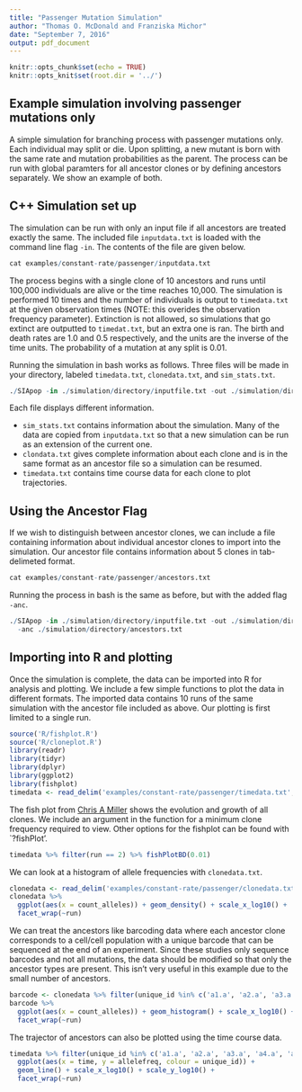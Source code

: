 ```yaml
---
title: "Passenger Mutation Simulation"
author: "Thomas O. McDonald and Franziska Michor"
date: "September 7, 2016"
output: pdf_document
---
```


```r
knitr::opts_chunk$set(echo = TRUE)
knitr::opts_knit$set(root.dir = '../')
```

## Example simulation involving passenger mutations only

A simple simulation for branching process with passenger mutations only. Each individual may
split or die. Upon splitting, a new mutant is born with the same rate and mutation probabilities
as the parent. The process can be run with global paramters for all ancestor clones or by
defining ancestors separately. We show an example of both.

## C++ Simulation set up

The simulation can be run with only an input file if all ancestors are treated exactly the same.
The included file `inputdata.txt` is loaded with the command line flag `-in`. The contents of
the file are given below.

```r
cat examples/constant-rate/passenger/inputdata.txt
```

The process begins with a single clone of 10 ancestors and runs until 100,000 individuals
are alive or the time reaches 10,000. The simulation is performed 10 times and the number
of individuals is output to `timedata.txt` at the given observation times (NOTE: this
overides the observation frequency parameter). Extinction is not allowed, so simulations
that go extinct are outputted to `timedat.txt`, but an extra one is ran. The birth and
death rates are 1.0 and 0.5 respectively, and the units are the inverse of the time units.
The probability of a mutation at any split is 0.01.

Running the simulation in bash works as follows. Three files will be made in your directory,
labeled `timedata.txt`, `clonedata.txt`, and `sim_stats.txt`.
```r
./SIApop -in ./simulation/directory/inputfile.txt -out ./simulation/directory/
```

Each file displays different information.

- `sim_stats.txt` contains information about the simulation. Many of the data are copied from `inputdata.txt` so that a new simulation can be run as an extension of the current one.
- `clondata.txt` gives complete information about each clone and is in the same format as an ancestor file so a simulation can be resumed.
- `timedata.txt` contains time course data for each clone to plot trajectories.


## Using the Ancestor Flag
If we wish to distinguish between ancestor clones, we can include a file containing
information about individual ancestor clones to import into the simulation. Our ancestor
file contains information about 5 clones in tab-delimeted format.

```r
cat examples/constant-rate/passenger/ancestors.txt
```

Running the process in bash is the same as before, but with the added flag `-anc`.

```r
./SIApop -in ./simulation/directory/inputfile.txt -out ./simulation/directory/
  -anc ./simulation/directory/ancestors.txt
```


## Importing into R and plotting

Once the simulation is complete, the data can be imported into R for analysis and
plotting. We include a few simple functions to plot the data in different formats.
The imported data contains 10 runs of the same simulation with the ancestor file
included as above. Our plotting is first limited to a single run.


```r
source('R/fishplot.R')
source('R/cloneplot.R')
library(readr)
library(tidyr)
library(dplyr)
library(ggplot2)
library(fishplot)
timedata <- read_delim('examples/constant-rate/passenger/timedata.txt', delim = "\t")

```

The fish plot from [Chris A Miller](https://github.com/chrisamiller/fishplot) shows
the evolution and growth of all clones. We include an argument in the function for
a minimum clone frequency required to view. Other options for the fishplot can be found
with `?fishPlot'.

```r
timedata %>% filter(run == 2) %>% fishPlotBD(0.01)
```

We can look at a histogram of allele frequencies with `clonedata.txt`.
```r
clonedata <- read_delim('examples/constant-rate/passenger/clonedata.txt', delim = "\t")
clonedata %>%
  ggplot(aes(x = count_alleles)) + geom_density() + scale_x_log10() +
  facet_wrap(~run)
```

We can treat the ancestors like barcoding data where each ancestor clone corresponds
to a cell/cell population with a unique barcode that can be sequenced at the end
of an experiment. Since these studies only sequence barcodes and not all mutations,
the data should be modified so that only the ancestor types are present. This isn't
very useful in this example due to the small number of ancestors.

```r
barcode <- clonedata %>% filter(unique_id %in% c('a1.a', 'a2.a', 'a3.a', 'a4.a', 'a5.a'))
barcode %>%
  ggplot(aes(x = count_alleles)) + geom_histogram() + scale_x_log10() +
  facet_wrap(~run)
```

The trajector of ancestors can also be plotted using the time course data.

```r
timedata %>% filter(unique_id %in% c('a1.a', 'a2.a', 'a3.a', 'a4.a', 'a5.a')) %>%
  ggplot(aes(x = time, y = allelefreq, colour = unique_id)) +
  geom_line() + scale_x_log10() + scale_y_log10() +
  facet_wrap(~run)
```
